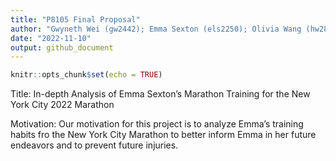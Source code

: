 ```yaml
---
title: "P8105 Final Proposal"
author: "Gwyneth Wei (gw2442); Emma Sexton (els2250); Olivia Wang (hw2852); Mayuri Albal (ma4197) <br>"
date: "2022-11-10"
output: github_document
---
```


```r
knitr::opts_chunk$set(echo = TRUE)
```

Title: 
In-depth Analysis of Emma Sexton's Marathon Training for the New York City 2022 Marathon

Motivation: 
Our motivation for this project is to analyze Emma's training habits fro the New York City Marathon to better inform Emma in her future endeavors and to prevent future injuries.


